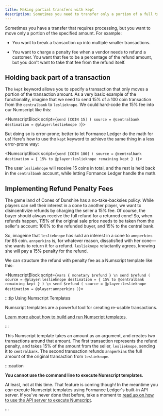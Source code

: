 ```yaml
---
title: Making partial transfers with kept
description: Sometimes you need to transfer only a portion of a full transaction, for example when calculating additional fees.
---
```



Sometimes you have a transfer that requires processing, but you want to move only a portion of the specified amount. For example:

* You want to break a transaction up into multiple smaller transactions.

* You want to charge a penalty fee when a vendor needs to refund a customer. You want that fee to be a percentage of the refund amount, but you don't want to take that fee from the refund itself.

<Prerequisites />

## Holding back part of a transaction

The `kept` keyword allows you to specify a transaction that only moves a portion of the transaction amount. As a very basic example of the functionality, imagine that we need to send 15% of a 100 coin transaction from the `centralbank` to `leslieknope`. We could hard-code the 15% fee into our Numscript like this:

<NumscriptBlock script={`send [COIN 15] (
  source = @centralbank
  destination = @player:leslieknope
)`}></NumscriptBlock>

But doing so is error-prone; better to let Formance Ledger do the math for us! Here's how to use the `kept` keyword to achieve the same thing in a less error-prone way:

<NumscriptBlock script={`send [COIN 100] (
  source = @centralbank
  destination = {
    15% to @player:leslieknope
    remaining kept
	}
)`}></NumscriptBlock>

The user `leslieknope` will receive 15 coins in total, and the rest is held back in the `centralbank` account, while letting Formance Ledger handle the math.

## Implementing Refund Penalty Fees

The game land of Cones of Dunshire has a no-take-backsies policy: While players can sell their interest in a cone to another player, we want to disincentivize refunds by charging the seller a 15% fee. Of course, the buyer should always receive the full refund for a returned cone! So, when refunds happen, 115% of the original sale price needs to be taken from the seller's account: 100% to the refunded buyer, and 15% to the central bank.

So, imageine that `leslieknope` has sold an interest in a cone to `annperkins` for 85 coin. `annperkins` is, for whatever reason, dissatisfied with her cone—she wants to return it for a refund. `leslieknope` reluctantly agrees, knowing she will pay a 15% penalty for the refund.

We can structure the refund with penalty fee as a Numscript template like this:

<NumscriptBlock script={`vars {
  monetary $refund
}
\n
send $refund (
  source = @player:leslieknope
  destination = {
    15% to @centralbank
    remaining kept
  }
)
\n
send $refund (
  source = @player:leslieknope
  destination = @player:annperkins
)`}></NumscriptBlock>

:::tip Using Numscript Templates

Numscript templates are a powerful tool for creating re-usable transactions.

[Learn more about how to build and run Numscript templates](/ledger/v2/numscript/templates).

:::

This Numscript template takes an amount as an argument, and creates two transactions around that amount. The first transaction represents the refund penalty, and takes 15% of the amount from the seller, `leslieknope`, sending it to `centralbank`. The second transaction refunds `annperkins` the full amount of the original transaction from `leslieknope`.

:::caution

**You cannot use the command line to execute Numscript templates.**

At least, not at this time. That feature is coming though! In the meantime you _can_ execute Numscript templates using Formance Ledger's built-in API server. If you've never done that before, take a moment to [read up on how to use the API server to execute Numscript](/ledger/v2/numscript/http).

:::
